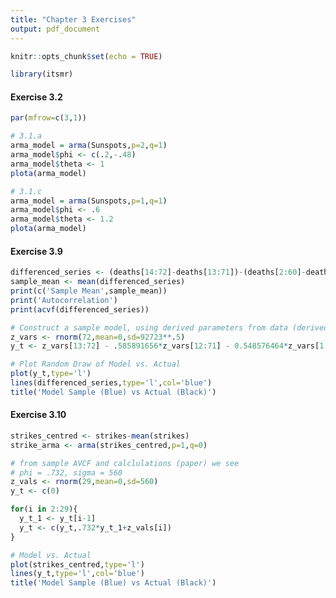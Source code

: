 ```yaml
---
title: "Chapter 3 Exercises"
output: pdf_document
---
```


```r
knitr::opts_chunk$set(echo = TRUE)
```

```r
library(itsmr)
```

#### Exercise 3.2

```r
par(mfrow=c(3,1))

# 3.1.a
arma_model = arma(Sunspots,p=2,q=1)
arma_model$phi <- c(.2,-.48)
arma_model$theta <- 1
plota(arma_model)

# 3.1.c
arma_model = arma(Sunspots,p=1,q=1)
arma_model$phi <- .6
arma_model$theta <- 1.2
plota(arma_model)
```

#### Exercise 3.9

```r
differenced_series <- (deaths[14:72]-deaths[13:71])-(deaths[2:60]-deaths[1:59])
sample_mean <- mean(differenced_series)
print(c('Sample Mean',sample_mean))
print('Autocorrelation')
print(acvf(differenced_series))

# Construct a sample model, using derived parameters from data (derived on paper)
z_vars <- rnorm(72,mean=0,sd=92723**.5)
y_t <- z_vars[13:72] - .585891656*z_vars[12:71] - 0.548576464*z_vars[1:60]

# Plot Random Draw of Model vs. Actual
plot(y_t,type='l')
lines(differenced_series,type='l',col='blue')
title('Model Sample (Blue) vs Actual (Black)')

```

#### Exercise 3.10

```r
strikes_centred <- strikes-mean(strikes)
strike_arma <- arma(strikes_centred,p=1,q=0)

# from sample AVCF and calclulations (paper) we see
# phi = .732, sigma = 560
z_vals <- rnorm(29,mean=0,sd=560)
y_t <- c(0)

for(i in 2:29){
  y_t_1 <- y_t[i-1]
  y_t <- c(y_t,.732*y_t_1+z_vals[i])
}

# Model vs. Actual
plot(strikes_centred,type='l')
lines(y_t,type='l',col='blue')
title('Model Sample (Blue) vs Actual (Black)')
```

